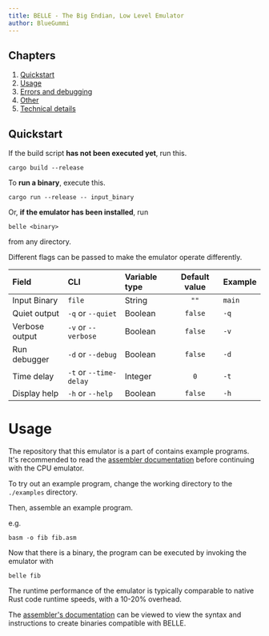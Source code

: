 ```yaml
---
title: BELLE - The Big Endian, Low Level Emulator
author: BlueGummi
---
```


## Chapters


1. [Quickstart](#quickstart)
2. [Usage](#usage)
3. [Errors and debugging](#errors-and-debugging)
4. [Other](#other)
5. [Technical details](#technical-details)


## Quickstart


If the build script **has not been executed yet**, run this.

```
cargo build --release
```

To **run a binary**, execute this.

```
cargo run --release -- input_binary
```

Or, **if the emulator has been installed**, run 
```
belle <binary>
```
from any directory.

Different flags can be passed to make the emulator operate differently.


| Field          | CLI                 | Variable type | Default value | Example    |
| :------------- | :------------------ | :------------ | :-----------: | :--------- |
| Input Binary   | `file`              | String        | `""`          | `main`     |
| Quiet output   | `-q` or `--quiet`   | Boolean       | `false`       | `-q`       |
| Verbose output | `-v` or `--verbose` | Boolean       | `false`       | `-v`       |
| Run debugger   | `-d` or `--debug`   | Boolean       | `false`       | `-d`       |
| Time delay     | `-t` or `--time-delay`    | Integer       | `0`       | `-t`       |
| Display help   | `-h` or `--help`    | Boolean       | `false`       | `-h`       |

# Usage

The repository that this emulator is a part of contains example programs. It's recommended to read the [assembler documentation](basm) before continuing with the CPU emulator.

To try out an example program, change the working directory to the `./examples` directory.

Then, assemble an example program. 

e.g.

```
basm -o fib fib.asm
```

Now that there is a binary, the program can be executed by invoking the emulator with 

```
belle fib
```

The runtime performance of the emulator is typically comparable to native Rust code runtime speeds, with a 10-20% overhead.

The [assembler's documentation](basm) can be viewed to view the syntax and instructions to create binaries compatible with BELLE. 
